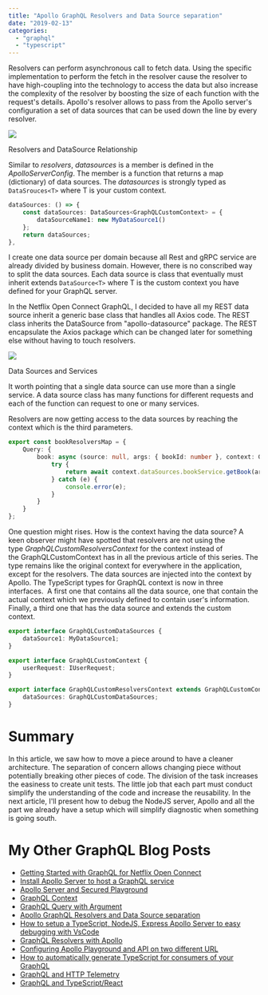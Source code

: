 ```yaml
---
title: "Apollo GraphQL Resolvers and Data Source separation"
date: "2019-02-13"
categories: 
  - "graphql"
  - "typescript"
---
```


Resolvers can perform asynchronous call to fetch data. Using the specific implementation to perform the fetch in the resolver cause the resolver to have high-coupling into the technology to access the data but also increase the complexity of the resolver by boosting the size of each function with the request's details. Apollo's resolver allows to pass from the Apollo server's configuration a set of data sources that can be used down the line by every resolver.

![](/images/blog/GraphQLServers-DataSource.png)

Resolvers and DataSource Relationship

Similar to _resolvers_, _datasources_ is a member is defined in the _ApolloServerConfig_. The member is a function that returns a map (dictionary) of data sources. The _datasources_ is strongly typed as `DataSrouces<T>` where T is your custom context.

```typescript
dataSources: () => {
    const dataSources: DataSources<GraphQLCustomContext> = {
        dataSourceName1: new MyDataSource1()
    };
    return dataSources;
},
```

I create one data source per domain because all Rest and gRPC service are already divided by business domain. However, there is no conscribed way to split the data sources. Each data source is class that eventually must inherit extends `DataSource<T>` where T is the custom context you have defined for your GraphQL server. 

In the Netflix Open Connect GraphQL, I decided to have all my REST data source inherit a generic base class that handles all Axios code. The REST class inherits the DataSource from "apollo-datasource" package. The REST encapsulate the Axios package which can be changed later for something else without having to touch resolvers.

![](/images/blog/GraphQLServers-DataSourceAxios.png)

Data Sources and Services

It worth pointing that a single data source can use more than a single service. A data source class has many functions for different requests and each of the function can request to one or many services.

Resolvers are now getting access to the data sources by reaching the context which is the third parameters.

```typescript
export const bookResolversMap = {
    Query: {
        book: async (source: null, args: { bookId: number }, context: GraphQLCustomResolversContext, graphQLResolveInfo: GraphQLResolveInfo) => {
            try {
                return await context.dataSources.bookService.getBook(args.bookId);
            } catch (e) {
                console.error(e);
            }
        }
    }
};
```

One question might rises. How is the context having the data source? A keen observer might have spotted that resolvers are not using the type _GraphQLCustomResolversContext_ for the context instead of the GraphQLCustomContext has in all the previous article of this series. The type remains like the original context for everywhere in the application, except for the resolvers. The data sources are injected into the context by Apollo. The TypeScript types for GraphQL context is now in three interfaces.  A first one that contains all the data source, one that contain the actual context which we previously defined to contain user's information. Finally, a third one that has the data source and extends the custom context.

```typescript
export interface GraphQLCustomDataSources {
    dataSource1: MyDataSource1;
}

export interface GraphQLCustomContext {
    userRequest: IUserRequest;
}

export interface GraphQLCustomResolversContext extends GraphQLCustomContext {
    dataSources: GraphQLCustomDataSources;
}
```

# Summary

In this article, we saw how to move a piece around to have a cleaner architecture. The separation of concern allows changing piece without potentially breaking other pieces of code. The division of the task increases the easiness to create unit tests. The little job that each part must conduct simplify the understanding of the code and increase the reusability. In the next article, I'll present how to debug the NodeJS server, Apollo and all the part we already have a setup which will simplify diagnostic when something is going south.

# My Other GraphQL Blog Posts

- [Getting Started with GraphQL for Netflix Open Connect](getting-started-with-graphql-for-netflix-open-connect)
- [Install Apollo Server to host a GraphQL service](install-apollo-server-to-host-a-graphql-service)
- [Apollo Server and Secured Playground](apollo-server-and-secured-playground)
- [GraphQL Context](graphql-context)
- [GraphQL Query with Argument](graphql-query-with-argument)
- [Apollo GraphQL Resolvers and Data Source separation](apollo-graphql-resolvers-and-data-source-separation)
- [How to setup a TypeScript, NodeJS, Express Apollo Server to easy debugging with VsCode](how-to-setup-a-typescript-nodejs-express-apollo-server-to-easy-debugging-with-vscode)
- [GraphQL Resolvers with Apollo](graphql-resolvers-with-apollo)
- [Configuring Apollo Playground and API on two different URL](configuring-apollo-playground-and-api-on-two-different-url)
- [How to automatically generate TypeScript for consumers of your GraphQL](how-to-automatically-generate-typescript-for-consumer-of-your-graphql)
- [GraphQL and HTTP Telemetry](graphql-extension-to-collect-http-and-resolvers-telemetry)
- [GraphQL and TypeScript/React](how-to-consume-graphql-in-typescript-and-react)